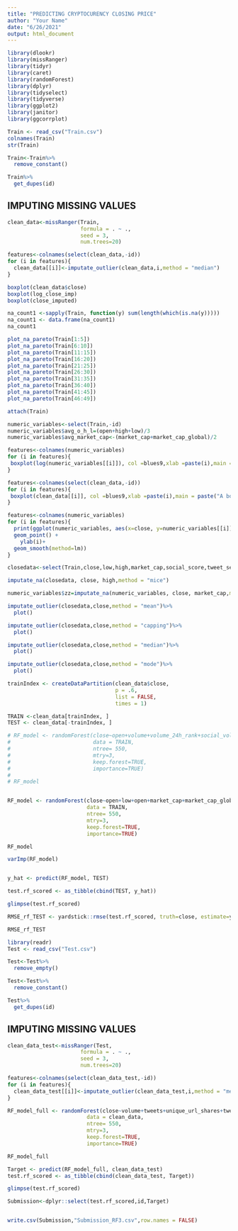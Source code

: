 ---
title: "PREDICTING CRYPTOCURENCY CLOSING PRICE"
author: "Your Name"
date: "6/26/2021"
output: html_document
---

```{r, warning=FALSE, message=FALSE}
library(dlookr)
library(missRanger)
library(tidyr)
library(caret)
library(randomForest)
library(dplyr)
library(tidyselect)
library(tidyverse)
library(ggplot2)
library(janitor)
library(ggcorrplot)
```


```{r}
Train <- read_csv("Train.csv")
colnames(Train)
str(Train)
```

```{r}
Train<-Train%>%
  remove_constant()
```


```{r}
Train%>%
  get_dupes(id)
```

## IMPUTING MISSING VALUES

```{r}
clean_data<-missRanger(Train,
                       formula = . ~ .,
                       seed = 3,
                       num.trees=20)
```




```{r}
features<-colnames(select(clean_data,-id))
for (i in features){
  clean_data[[i]]<-imputate_outlier(clean_data,i,method = "median")
}

```


```{r}
boxplot(clean_data$close)
boxplot(log_close_imp)
boxplot(close_imputed)
```



```{r}
na_count1 <-sapply(Train, function(y) sum(length(which(is.na(y)))))
na_count1 <- data.frame(na_count1)
na_count1
```


```{r}
plot_na_pareto(Train[1:5])
plot_na_pareto(Train[6:10])
plot_na_pareto(Train[11:15])
plot_na_pareto(Train[16:20])
plot_na_pareto(Train[21:25])
plot_na_pareto(Train[26:30])
plot_na_pareto(Train[31:35])
plot_na_pareto(Train[36:40])
plot_na_pareto(Train[41:45])
plot_na_pareto(Train[46:49])
```





```{r}
attach(Train)
```


```{r}
numeric_variables<-select(Train,-id)
numeric_variables$avg_o_h_l=(open+high+low)/3
numeric_variables$avg_market_cap<-(market_cap+market_cap_global)/2
```



```{r}
features<-colnames(numeric_variables)
for (i in features){
 boxplot(log(numeric_variables[[i]]), col =blues9,xlab =paste(i),main = paste("A boxplot of ", i))
}
```


```{r}
features<-colnames(select(clean_data,-id))
for (i in features){
 boxplot(clean_data[[i]], col =blues9,xlab =paste(i),main = paste("A boxplot of ", i))
}
```




```{r,message=FALSE,warning=FALSE}

features<-colnames(numeric_variables)
for (i in features){
  print(ggplot(numeric_variables, aes(x=close, y=numeric_variables[[i]])) +
  geom_point() + 
    ylab(i)+
  geom_smooth(method=lm))
}

```






```{r}
closedata<-select(Train,close,low,high,market_cap,social_score,tweet_sentiment_impact1 )

imputate_na(closedata, close, high,method = "mice")

```



```{r}
numeric_variables$zz=imputate_na(numeric_variables, close, market_cap,method = "rpart")
```


```{r}
imputate_outlier(closedata,close,method = "mean")%>%
  plot()

imputate_outlier(closedata,close,method = "capping")%>%
  plot()

imputate_outlier(closedata,close,method = "median")%>%
  plot()

imputate_outlier(closedata,close,method = "mode")%>%
  plot()

```




```{r}
trainIndex <- createDataPartition(clean_data$close, 
                                  p = .6, 
                                  list = FALSE, 
                                  times = 1)

TRAIN <-clean_data[trainIndex, ]
TEST <- clean_data[-trainIndex, ]
```



```{r}
# RF_model <- randomForest(close~open+volume+volume_24h_rank+social_volume_24h_rank+market_cap_global+social_volume+url_shares+tweet_spam+tweet_followers+news+tweet_sentiment_impact5,
#                          data = TRAIN,
#                          ntree= 550,
#                          mtry=3,
#                          keep.forest=TRUE,
#                          importance=TRUE)
# 
# RF_model


RF_model <- randomForest(close~open+low+open+market_cap+market_cap_global,
                         data = TRAIN,
                         ntree= 550,
                         mtry=3,
                         keep.forest=TRUE,
                         importance=TRUE)

RF_model
```


```{r}
varImp(RF_model)


y_hat <- predict(RF_model, TEST)
```


```{r}
test.rf_scored <- as_tibble(cbind(TEST, y_hat))

glimpse(test.rf_scored)
```


```{r}
RMSE_rf_TEST <- yardstick::rmse(test.rf_scored, truth=close, estimate=y_hat)

RMSE_rf_TEST
```
















```{r}
library(readr)
Test <- read_csv("Test.csv")
```


```{r}
Test<-Test%>%
  remove_empty()
```



```{r}
Test<-Test%>%
  remove_constant()
```


```{r}
Test%>%
  get_dupes(id)
```

## IMPUTING MISSING VALUES

```{r}
clean_data_test<-missRanger(Test,
                       formula = . ~ .,
                       seed = 3,
                       num.trees=20)
```



```{r}
features<-colnames(select(clean_data_test,-id))
for (i in features){
  clean_data_test[[i]]<-imputate_outlier(clean_data_test,i,method = "median")
}

```



```{r}
RF_model_full <- randomForest(close~volume+tweets+unique_url_shares+tweet_sentiment3+social_volume+url_shares+tweet_spam+tweet_followers+tweet_sentiment_impact5,
                         data = clean_data,
                         ntree= 550,
                         mtry=3,
                         keep.forest=TRUE,
                         importance=TRUE)

RF_model_full
```




```{r}
Target <- predict(RF_model_full, clean_data_test)
test.rf_scored <- as_tibble(cbind(clean_data_test, Target))

glimpse(test.rf_scored)
```



```{r}
Submission<-dplyr::select(test.rf_scored,id,Target)


write.csv(Submission,"Submission_RF3.csv",row.names = FALSE)
```

